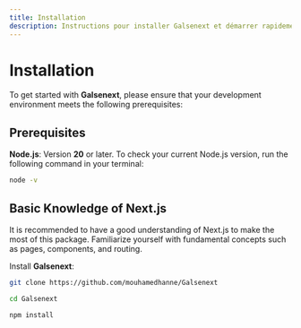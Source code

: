 ```yaml
---
title: Installation
description: Instructions pour installer Galsenext et démarrer rapidement.
---
```


# Installation

To get started with **Galsenext**, please ensure that your development environment meets the following prerequisites:

## Prerequisites

**Node.js**: Version **20** or later. To check your current Node.js version, run the following command in your terminal:

```bash
node -v
```

## Basic Knowledge of Next.js

It is recommended to have a good understanding of Next.js to make the most of this package. Familiarize yourself with fundamental concepts such as pages, components, and routing.

Install **Galsenext**:

```bash
git clone https://github.com/mouhamedhanne/Galsenext

cd Galsenext

npm install
```
